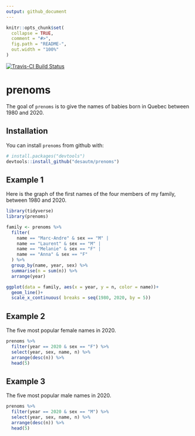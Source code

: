 ```yaml
---
output: github_document
---
```


<!-- README.md is generated from README.Rmd. Please edit that file -->

```r
knitr::opts_chunk$set(
  collapse = TRUE,
  comment = "#>",
  fig.path = "README-",
  out.width = "100%"
)
```

[![Travis-CI Build Status](https://travis-ci.org/desautm/prenoms.svg?branch=master)](https://travis-ci.org/desautm/prenoms)

# prenoms

The goal of `prenoms` is to give the names of babies born in Quebec between 1980 and 2020.

## Installation

You can install `prenoms` from github with:

```r
# install.packages("devtools")
devtools::install_github("desautm/prenoms")
```

## Example 1

Here is the graph of the first names of the four members of my family, between 1980 and 2020.

```r
library(tidyverse)
library(prenoms)
```

```r
family <- prenoms %>%
  filter(
    name == "Marc-Andre" & sex == "M" |
    name == "Laurent" & sex == "M" |
    name == "Melanie" & sex == "F" |
    name == "Anna" & sex == "F"
  ) %>%
  group_by(name, year, sex) %>%
  summarise(n = sum(n)) %>%
  arrange(year)

ggplot(data = family, aes(x = year, y = n, color = name))+
  geom_line()+
  scale_x_continuous( breaks = seq(1980, 2020, by = 5))
```

## Example 2

The five most popular female names in 2020.

```r
prenoms %>%
  filter(year == 2020 & sex == "F") %>%
  select(year, sex, name, n) %>%
  arrange(desc(n)) %>%
  head(5)
```

## Example 3

The five most popular male names in 2020.

```r
prenoms %>%
  filter(year == 2020 & sex == "M") %>%
  select(year, sex, name, n) %>%
  arrange(desc(n)) %>%
  head(5)
```
